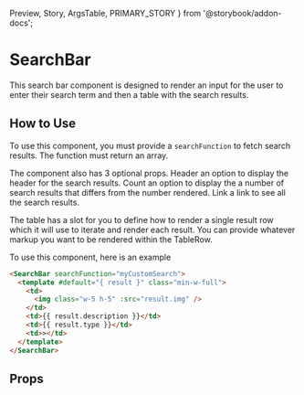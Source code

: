   Preview,
  Story,
  ArgsTable,
  PRIMARY_STORY
} from '@storybook/addon-docs';

# SearchBar

This search bar component is designed to render an input for the user to enter their search term and then a table with the search results.

<Preview>
  <Story id="components-search-bar--primary" />
</Preview>

## How to Use

To use this component, you must provide a `searchFunction` to fetch search results. The function must return an array.

The component also has 3 optional props. Header an option to display the header for the search results. Count an option to display the a number of search results that differs from the number rendered. Link a link to see all the search results.

The table has a slot for you to define how to render a single result row which it will use to iterate and render each result. You can provide whatever markup you want to be rendered within the TableRow.

To use this component, here is an example

```html
<SearchBar searchFunction="myCustomSearch">
  <template #default="{ result }" class="min-w-full">
    <td>
      <img class="w-5 h-5" :src="result.img" />
    </td>
    <td>{{ result.description }}</td>
    <td>{{ result.type }}</td>
    <td>></td>
  </template>
</SearchBar>
```

## Props

<ArgsTable story={PRIMARY_STORY} />
